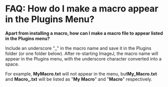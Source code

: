 = FAQ: How do I make a macro appear in the Plugins Menu? =

'''Apart from installing a macro, how can I make a macro file to appear listed in the Plugins menu?''' 

Include an underscore "_" in the macro name and save it in the Plugins folder (or one folder below). After re-starting ImageJ, the macro name will appear in the Plugins menu, with the underscore character converted into a space.

For example, '''MyMacro.txt''' will not appear in the menu, but''' My_Macro.txt''' and '''Macro_.txt''' will be listed as "'''My Macro'''" and "'''Macro'''" respectively.
